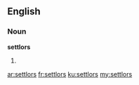 ==English==

===Noun===
'''settlors'''

# {{plural of|settlor}}

[[ar:settlors]]
[[fr:settlors]]
[[ku:settlors]]
[[my:settlors]]
